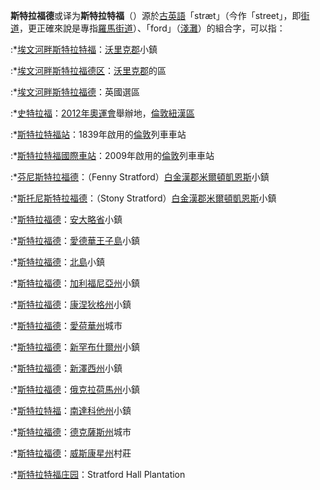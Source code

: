{{noteTA
|1=zh-hant:史特拉福;zh-hans:斯特拉福德;
|2=zh-tw:亞芬;zh-hans:埃文;
|3=zh-tw:華威;zh-hans:沃里克;zh-hk:窝域;
}}
'''斯特拉福德'''或译为'''斯特拉特福'''（{{lang-en|Stratford}}）源於[[古英語|古英語]]「stræt」（今作「street」，即[[街道|街道]]，更正確來說是專指[[羅馬街道|羅馬街道]]）、「ford」（[[淺灘|淺灘]]）的組合字，可以指：

;{{GBR}}
:*[[埃文河畔斯特拉特福|埃文河畔斯特拉特福]]：[[沃里克郡|沃里克郡]]小鎮
:*[[埃文河畔斯特拉福德区|埃文河畔斯特拉福德区]]：[[沃里克郡|沃里克郡]]的區
:*[[埃文河畔斯斯特拉福德_(選區)|埃文河畔斯特拉福德]]：英國選區
:*[[史特拉福_(倫敦)|史特拉福]]：[[2012年奧運會|2012年奧運會]]舉辦地，[[倫敦|倫敦]][[紐漢區|紐漢區]]
:*[[斯特拉特福站|斯特拉特福站]]：1839年啟用的[[倫敦|倫敦]]列車車站
:*[[斯特拉特福國際車站|斯特拉特福國際車站]]：2009年啟用的[[倫敦|倫敦]]列車車站
:*[[芬尼斯特拉福德|芬尼斯特拉福德]]：（Fenny Stratford）[[白金漢郡|白金漢郡]][[米爾頓凱恩斯|米爾頓凱恩斯]]小鎮
:*[[斯托尼斯特拉福德|斯托尼斯特拉福德]]：（Stony Stratford）[[白金漢郡|白金漢郡]][[米爾頓凱恩斯|米爾頓凱恩斯]]小鎮

;{{CAN}}
:*[[史特拉福_(安大略省)|斯特拉福德]]：[[安大略省|安大略省]]小鎮
:*[[斯特拉福德_(愛德華王子島)|斯特拉福德]]：[[愛德華王子島|愛德華王子島]]小鎮

;{{NZL}}
:*[[斯特拉福德_(紐西蘭)|斯特拉福德]]：[[北島_(紐西蘭)|北島]]小鎮

;{{USA}}
:*[[斯特拉福德_(加利福尼亞州)|斯特拉福德]]：[[加利福尼亞州|加利福尼亞州]]小鎮
:*[[斯特拉特福德_(康乃狄克州)|斯特拉福德]]：[[康涅狄格州|康涅狄格州]]小鎮
:*[[斯特拉福德_(愛荷華州)|斯特拉福德]]：[[愛荷華州|愛荷華州]]城市
:*[[斯特拉福德_(新罕布什爾州)|斯特拉福德]]：[[新罕布什爾州|新罕布什爾州]]小鎮
:*[[斯特拉福德_(新澤西州)|斯特拉福德]]：[[新澤西州|新澤西州]]小鎮
:*[[斯特拉福德_(俄克拉荷馬州)|斯特拉福德]]：[[俄克拉荷馬州|俄克拉荷馬州]]小鎮
:*[[斯特拉特福_(南达科他州)|斯特拉特福]]：[[南達科他州|南達科他州]]小鎮
:*[[斯特拉福德_(德克薩斯州)|斯特拉福德]]：[[德克薩斯州|德克薩斯州]]城市
:*[[斯特拉福德_(威斯康星州)|斯特拉福德]]：[[威斯康星州|威斯康星州]]村莊
:*[[斯特拉特福庄园|斯特拉特福庄园]]：Stratford Hall Plantation

{{disambig|Cat=英語譯名消歧義}}
{{DEFAULTSORT:Stratford}}